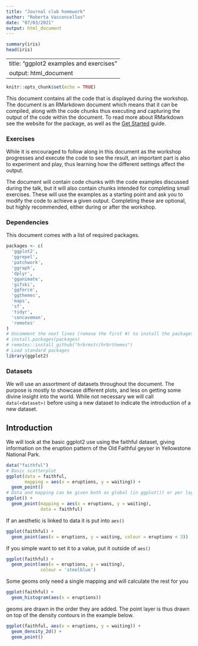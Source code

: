 ```yaml
---
title: "Journal club homework"
author: "Roberta Vasconcellos"
date: "07/03/2021"
output: html_document
---
```


```r
summary(iris)
head(iris)
```

---
title: "ggplot2 examples and exercises"
output: html_document
---

```r
knitr::opts_chunk$set(echo = TRUE)
```

This document contains all the code that is displayed during the workshop. The
document is an RMarkdown document which means that it can be compiled, along 
with the code chunks thus executing and capturing the output of the code within
the document. To read more about RMarkdown see the website for the package, as
well as the [Get Started](https://rmarkdown.rstudio.com/lesson-1.html) guide.

### Exercises
While it is encouraged to follow along in this document as the workshop 
progresses and execute the code to see the result, an important part is also to
experiment and play, thus learning how the different settings affect the output.

The document will contain code chunks with the code examples discussed during 
the talk, but it will also contain chunks intended for completing small 
exercises. These will use the examples as a starting point and ask you to modify
the code to achieve a given output. Completing these are optional, but highly 
recommended, either during or after the workshop.

### Dependencies
This document comes with a list of required packages. 

```r
packages <- c(
  'ggplot2',
  'ggrepel',
  'patchwork',
  'ggraph',
  'dplyr',
  'gganimate',
  'gifski',
  'ggforce',
  'ggthemes',
  'maps',
  'sf',
  'tidyr',
  'concaveman',
  'remotes'
)
# Uncomment the next lines (remove the first #) to install the packages
# install.packages(packages)
# remotes::install_github("hrbrmstr/hrbrthemes")
# Load standard packages
library(ggplot2)
```

### Datasets
We will use an assortment of datasets throughout the document. The purpose is 
mostly to showcase different plots, and less on getting some divine insight into
the world. While not necessary we will call `data(<dataset>)` before using a new
dataset to indicate the introduction of a new dataset.

## Introduction
We will look at the basic ggplot2 use using the faithful dataset, giving 
information on the eruption pattern of the Old Faithful geyser in Yellowstone
National Park.

```r
data("faithful")
# Basic scatterplot
ggplot(data = faithful, 
       mapping = aes(x = eruptions, y = waiting)) + 
  geom_point()
# Data and mapping can be given both as global (in ggplot()) or per layer
ggplot() + 
  geom_point(mapping = aes(x = eruptions, y = waiting),
             data = faithful)
```

If an aesthetic is linked to data it is put into `aes()`

```r
ggplot(faithful) + 
  geom_point(aes(x = eruptions, y = waiting, colour = eruptions < 3))
```

If you simple want to set it to a value, put it outside of `aes()`

```r
ggplot(faithful) + 
  geom_point(aes(x = eruptions, y = waiting),
             colour = 'steelblue')
```

Some geoms only need a single mapping and will calculate the rest for you

```r
ggplot(faithful) + 
  geom_histogram(aes(x = eruptions))
```

geoms are drawn in the order they are added. The point layer is thus drawn on
top of the density contours in the example below.

```r
ggplot(faithful, aes(x = eruptions, y = waiting)) + 
  geom_density_2d() + 
  geom_point()
```
